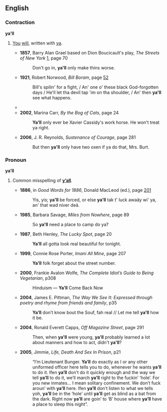 ==English==

===Contraction===
'''ya'll'''

# {{nonstandard|eye dialect}} [[you|You]] [[will]], written with [[ya]].
#*'''1857''', Barry Alan Grael based on Dion Boucicault's play, ''The Streets of New York'' [http://books.google.com/books?id=dVr8FZH65foC], page 70
#*:Don't go in, '''ya'll''' only make thins worse.
#*'''1921''', Robert Norwood, ''Bill Boram'', page [http://books.google.com/books?id=frIVwVBGcWEC&pg=PA52&dq=ya%27ll 52]
#*:Bill's spilin' for a fight, / An' one o' these black God-forgotten days / He'll let tha devil tap 'im on tha shoulder, / An' then '''ya'll''' see what happens.
#*{{quote-book|1985|V.C. Andrews|Heaven|page=243|isbn=0671729446|url=http://books.google.com/books?id=XJVw075VNtwC|
passage='''Ya'll''' like that. '''Ya'll''' come out smellin like a rose, looking like one, too.}}
#*'''2002''', Marina Carr, ''By the Bog of Cats'', page 24
#*:'''Ya'll''' only ever be Xavier Cassidy's work horse. He won't treat ya right.
#*'''2006''', J. R. Reynolds, ''Sustenance of Courage'', page 281
#*:But then '''ya'll''' only have two oxen if ya do that, Mrs. Burt.

===Pronoun===
'''ya’ll''' {{p}}

# {{nonstandard}} Common misspelling of '''[[y’all]]'''.
#*'''1886''', in ''Good Words for 1886'', Donald MacLeod (ed.), page [http://books.google.com/books?id=d4JMAAAAMAAJ&pg=PA201&dq=ya%27ll 201]
#*:Yis, yis; '''ya'll''' be forced, or else '''ya'll''' tak t' luck awaäy wi' ya, an' that wad niver deä.
#*'''1985''', Barbara Savage, ''Miles from Nowhere'', page 89
#*:So '''ya'll''' need a place to camp do ya?
#*'''1987''', Beth Henley, ''The Lucky Spot'', page 20
#*:'''Ya'll''' all gotta look real beautiful for tonight.
#*'''1999''', Connie Rose Porter, ''Imani All Mine'', page 207
#*:'''Ya'll''' folk forget about the street number.
#*'''2000''', Frankie Avalon Wolfe, ''The Complete Idiot’s Guide to Being Vegetarian'', p308
#*:Hinduism — '''Ya’ll''' Come Back Now
#*'''2004''', James E. Pittman, ''The Way We See It: Expressed through poetry and rhyme from friends and family'', p35
#*:'''Ya’ll''' don’t know bout the Souf, fah real // Let me tell '''ya’ll''' how it be.
#*'''2004''', Ronald Everett Capps, ''Off Magazine Street'', page 291
#*:Then, when '''ya'll''' were young, '''ya'll''' probably learned a lot about manners and how to act, didn't '''ya'll'''?
#*'''2005''', Jimmie, ''Life, Death And Sex In Prison'', p21
#*:“I’m Lieutenant Bunger. '''Ya’ll''' do exactly as I or any other uniformed officer here tells you to do, whenever he wants '''ya’ll''' to do it. Ifen '''ya’ll''' don’t do it quickly enough and the way we tell '''ya’ll''' to do it, we’ll march '''ya’ll''' right to the fuckin’ ‘hole’. For you new inmates… I mean solitary confinement. We don’t fuck aroun’ with '''ya’ll''' here. Ifen '''ya’ll''' don’t listen to what we tells yoh, '''ya’ll''' be in the ‘hole’ until '''ya’ll''' get as blind as a bat from the dark. Right now '''ya’ll''' are goin’ to ‘B’ house where '''ya’ll''' have a place to sleep this night”.